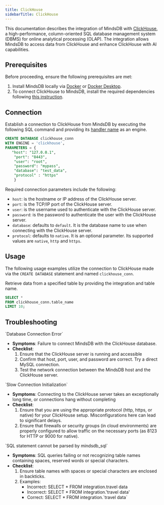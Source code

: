 ```yaml
---
title: ClickHouse
sidebarTitle: ClickHouse
---
```


This documentation describes the integration of MindsDB with [ClickHouse](https://clickhouse.com/docs/en/intro), a high-performance, column-oriented SQL database management system (DBMS) for online analytical processing (OLAP).
The integration allows MindsDB to access data from ClickHouse and enhance ClickHouse with AI capabilities.

## Prerequisites

Before proceeding, ensure the following prerequisites are met:

1. Install MindsDB locally via [Docker](/setup/self-hosted/docker) or [Docker Desktop](/setup/self-hosted/docker-desktop).
2. To connect ClickHouse to MindsDB, install the required dependencies following [this instruction](/setup/self-hosted/docker#install-dependencies).

## Connection

Establish a connection to ClickHouse from MindsDB by executing the following SQL command and providing its [handler name](https://github.com/mindsdb/mindsdb/tree/staging/mindsdb/integrations/handlers/clickhouse_handler) as an engine.

```sql
CREATE DATABASE clickhouse_conn
WITH ENGINE = 'clickhouse', 
PARAMETERS = {
   "host": "127.0.0.1",
    "port": "8443",
    "user": "root",
    "password": "mypass",
    "database": "test_data",
    "protocol" : "https" 
    }
```

Required connection parameters include the following:

* `host`: is the hostname or IP address of the ClickHouse server.
* `port`: is the TCP/IP port of the ClickHouse server.
* `user`: is the username used to authenticate with the ClickHouse server.
* `password`: is the password to authenticate the user with the ClickHouse server.
* `database`: defaults to `default`. It is the database name to use when connecting with the ClickHouse server.
* `protocol`: defaults to `native`. It is an optional parameter. Its supported values are `native`, `http` and `https`.

## Usage

The following usage examples utilize the connection to ClickHouse made via the `CREATE DATABASE` statement and named `clickhouse_conn`.

Retrieve data from a specified table by providing the integration and table name.

```sql
SELECT *
FROM clickhouse_conn.table_name
LIMIT 10;
```

## Troubleshooting

<Warning>
`Database Connection Error`

* **Symptoms**: Failure to connect MindsDB with the ClickHouse database.
* **Checklist**:
    1. Ensure that the ClickHouse server is running and accessible
    2. Confirm that host, port, user, and password are correct. Try a direct MySQL connection.
    3. Test the network connection between the MindsDB host and the ClickHouse server.
</Warning>

<Warning>
`Slow Connection Initialization`

* **Symptoms**: Connecting to the ClickHouse server takes an exceptionally long time, or connections hang without completing
* **Checklist**:
    1. Ensure that you are using the appropriate protocol (http, https, or native) for your ClickHouse setup. Misconfigurations here can lead to significant delays.
    2. Ensure that firewalls or security groups (in cloud environments) are properly configured to allow traffic on the necessary ports (as 8123 for HTTP or 9000 for native).
</Warning>

<Warning>
`SQL statement cannot be parsed by mindsdb_sql`

* **Symptoms**: SQL queries failing or not recognizing table names containing spaces, reserved words or special characters.
* **Checklist**:
    1. Ensure table names with spaces or special characters are enclosed in backticks.
    2. Examples:
        * Incorrect: SELECT * FROM integration.travel data
        * Incorrect: SELECT * FROM integration.'travel data'
        * Correct: SELECT * FROM integration.\`travel data\`
</Warning>
